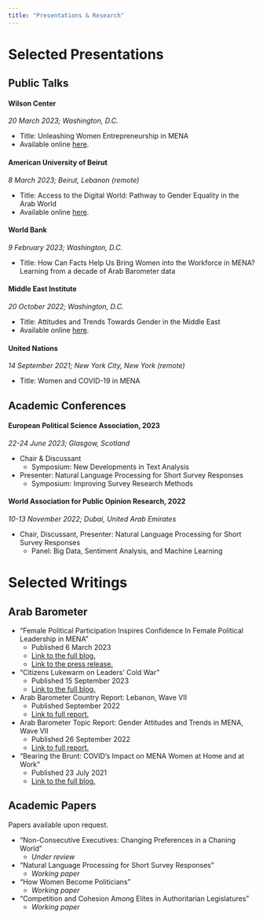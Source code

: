 ```yaml
---
title: "Presentations & Research"
---
```


# Selected Presentations

## Public Talks

#### Wilson Center
*20 March 2023; Washington, D.C.*

- Title: Unleashing Women Entrepreneurship in MENA
- Available online [here](https://www.wilsoncenter.org/event/report-launch-unleashing-women-entrepreneurship-mena).

#### American University of Beirut
*8 March 2023; Beirut, Lebanon (remote)*

- Title: Access to the Digital World: Pathway to Gender Equality in the Arab World
- Available online [here](https://www.youtube.com/watch?v=ovSZRRi6PMk).

#### World Bank
*9 February 2023; Washington, D.C.*

- Title: How Can Facts Help Us Bring Women into the Workforce in MENA? Learning from a decade of Arab Barometer data

#### Middle East Institute
*20 October 2022; Washington, D.C.*

- Title: Attitudes and Trends Towards Gender in the Middle East
- Available online [here](https://www.mei.edu/events/presenting-findings-2022-arab-barometer-report-attitudes-and-trends-toward-gender).

#### United Nations
*14 September 2021; New York City, New York (remote)*

- Title: Women and COVID-19 in MENA

## Academic Conferences

#### European Political Science Association, 2023
*22-24 June 2023; Glasgow, Scotland*

- Chair & Discussant
    - Symposium: New Developments in Text Analysis
- Presenter: Natural Language Processing for Short Survey Responses
    - Symposium: Improving Survey Research Methods

#### World Association for Public Opinion Research, 2022
*10-13 November 2022; Dubai, United Arab Emirates*

- Chair, Discussant, Presenter: Natural Language Processing for Short Survey Responses
    - Panel: Big Data, Sentiment Analysis, and Machine Learning


# Selected Writings

## Arab Barometer

- "Female Political Participation Inspires Confidence In Female Political Leadership in MENA"
    - Published 6 March 2023
    - [Link to the full blog.](https://www.arabbarometer.org/2023/03/mena-citizens-change-their-views-on-gender-political-roles-as-they-age-2/)
    - [Link to the press release.](https://www.arabbarometer.org/media-news/female-political-participation-inspires-confidence-female-political-leadership-in-mena/)
- "Citizens Lukewarm on Leaders' Cold War"
    - Published 15 September 2023
    - [Link to the full blog.](https://www.arabbarometer.org/2022/09/citizens-lukewarm-on-leaders-cold-war/)
- Arab Barometer Country Report: Lebanon, Wave VII
    - Published September 2022
    - [Link to full report.](https://www.arabbarometer.org/wp-content/uploads/ABVII_Lebanon_Country_Report-ENG.pdf)
- Arab Barometer Topic Report: Gender Attitudes and Trends in MENA, Wave VII
    - Published 26 September 2022
    - [Link to full report.](https://www.arabbarometer.org/wp-content/uploads/ABVII_Gender_Report-ENG.pdf)
- "Bearing the Brunt: COVID’s Impact on MENA Women at Home and at Work"
    - Published 23 July 2021
    - [Link to the full blog.](https://www.arabbarometer.org/2021/07/bearing-the-brunt-covids-impact-on-mena-women-at-home-and-at-work/)



## Academic Papers
Papers available upon request.

- "Non-Consecutive Executives: Changing Preferences in a Chaning World"
    - *Under review*
- "Natural Language Processing for Short Survey Responses"
    - *Working paper*
- "How Women Become Politicians"
    - *Working paper*
- "Competition and Cohesion Among Elites in Authoritarian Legislatures"
    - *Working paper*
